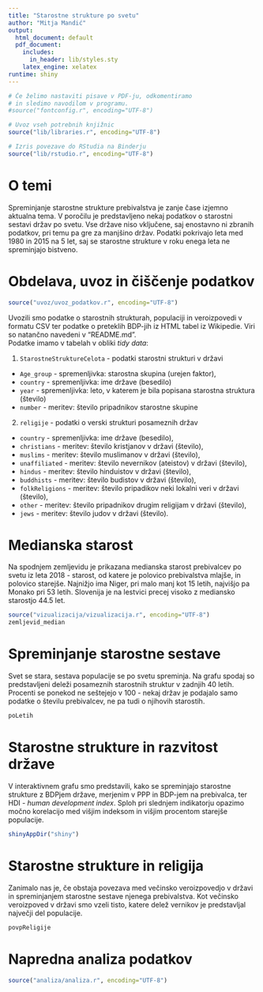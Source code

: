 ```yaml
---
title: "Starostne strukture po svetu"
author: "Mitja Mandić"
output:
  html_document: default
  pdf_document:
    includes:
      in_header: lib/styles.sty
    latex_engine: xelatex
runtime: shiny
---
```


```r
# Če želimo nastaviti pisave v PDF-ju, odkomentiramo
# in sledimo navodilom v programu.
#source("fontconfig.r", encoding="UTF-8")

# Uvoz vseh potrebnih knjižnic
source("lib/libraries.r", encoding="UTF-8")
```

```r
# Izris povezave do RStudia na Binderju
source("lib/rstudio.r", encoding="UTF-8")
```

# O temi

Spreminjanje starostne strukture prebivalstva je zanje čase izjemno aktualna tema. V poročilu je predstavljeno nekaj podatkov o starostni sestavi držav po svetu. Vse države niso vključene, saj enostavno ni zbranih podatkov, pri temu pa gre za manjšino držav. Podatki pokrivajo leta med 1980 in 2015 na 5 let, saj se starostne strukture v roku enega leta ne spreminjajo bistveno.

# Obdelava, uvoz in čiščenje podatkov

```r
source("uvoz/uvoz_podatkov.r", encoding="UTF-8")
```

Uvozili smo podatke o starostnih strukturah, populaciji in veroizpovedi v formatu CSV ter podatke o preteklih BDP-jih iz HTML tabel iz Wikipedie. Viri so natančno navedeni v "README.md".  
Podatke imamo v tabelah v obliki *tidy data*:


1. `StarostneStruktureCelota` - podatki starostni strukturi v državi
  - `Age_group` - spremenljivka: starostna skupina (urejen faktor),
  - `country` - spremenljivka: ime države (besedilo)
  - `year` - spremenljivka: leto, v katerem je bila popisana starostna struktura (število)
  - `number` - meritev: število pripadnikov starostne skupine

2. `religije` - podatki o verski strukturi posameznih držav
  - `country` - spremenljivka: ime države (besedilo),
  - `christians` - meritev: število kristjanov v državi (število),
  - `muslims` - meritev: število muslimanov v državi (število),
  - `unaffiliated` - meritev: število nevernikov (ateistov) v državi (število),
  - `hindus` - meritev: število hinduistov v državi (število),
  - `buddhists` - meritev: število budistov v državi (število),
  - `folkReligions` - meritev: število pripadikov neki lokalni veri v državi (število),
  - `other` - meritev: število pripadnikov drugim religijam v državi (število),
  - `jews` - meritev: število judov v državi (število).


# Medianska starost

Na spodnjem zemljevidu je prikazana medianska starost prebivalcev po svetu iz leta 2018 - starost, od katere je polovico prebivalstva mlajše, in polovico starejše. Najnižjo ima Niger, pri malo manj kot 15 letih, 
najvišjo pa Monako pri 53 letih. Slovenija je na lestvici precej visoko z mediansko starostjo 44.5 let. 

```r
source("vizualizacija/vizualizacija.r", encoding="UTF-8")
zemljevid_median
```

# Spreminjanje starostne sestave

Svet se stara, sestava populacije se po svetu spreminja. Na grafu spodaj so predstavljeni deleži posameznih starostnih struktur v zadnjih 40 letih. Procenti se ponekod ne seštejejo v 100 - nekaj držav je podajalo samo podatke o številu prebivalcev, ne pa tudi o njihovih starostih.

```r
poLetih
```

# Starostne strukture in razvitost države

V interaktivnem grafu smo predstavili, kako se spreminjajo starostne strukture z BDPjem države, merjenim v PPP in BDP-jem na prebivalca, ter HDI - *human development index*. Sploh pri slednjem indikatorju opazimo močno korelacijo med višjim indeksom in višjim procentom starejše populacije.

```r
shinyAppDir("shiny")
```

# Starostne strukture in religija

Zanimalo nas je, če obstaja povezava med večinsko veroizpovedjo v državi in spreminjanjem starostne sestave njenega prebivalstva. Kot večinsko veroizpoved v državi smo vzeli tisto, katere delež vernikov je predstavljal največji del populacije.

```r
povpReligije
```

# Napredna analiza podatkov

```r
source("analiza/analiza.r", encoding="UTF-8")

```
